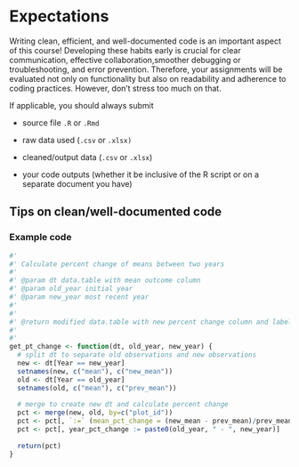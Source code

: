 # Expectations {.unnumbered}

Writing clean, efficient, and well-documented code is an important aspect of this course! Developing these habits early is crucial for clear communication, effective collaboration,smoother debugging or troubleshooting, and error prevention. Therefore, your assignments will be evaluated not only on functionality but also on readability and adherence to coding practices. However, don't stress too much on that.

If applicable, you should always submit

-   source file `.R` or `.Rmd`

-   raw data used (`.csv` or `.xlsx)`

-   cleaned/output data (`.csv` or `.xlsx`)

-   your code outputs (whether it be inclusive of the R script or on a separate document you have)

## Tips on clean/well-documented code {-}


### Example code 
```r
#'
#' Calculate percent change of means between two years
#'
#' @param dt data.table with mean outcome column
#' @param old_year initial year
#' @param new_year most recent year
#'
#'
#' @return modified data.table with new percent change column and label column
#' 
#' 
get_pt_change <- function(dt, old_year, new_year) {
  # split dt to separate old observations and new observations
  new <- dt[Year == new_year]
  setnames(new, c("mean"), c("new_mean"))
  old <- dt[Year == old_year]
  setnames(old, c("mean"), c("prev_mean"))
  
  # merge to create new dt and calculate percent change 
  pct <- merge(new, old, by=c("plot_id"))
  pct <- pct[, `:=` (mean_pct_change = (new_mean - prev_mean)/prev_mean * 100)]
  pct <- pct[, year_pct_change := paste0(old_year, " - ", new_year)]
  
  return(pct)
}
```

